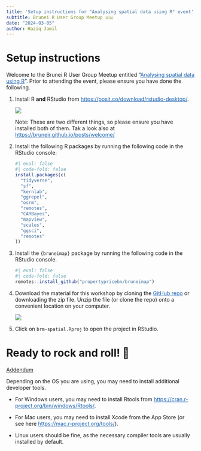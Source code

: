 ```yaml
---
title: 'Setup instructions for "Analysing spatial data using R" event'
subtitle: Brunei R User Group Meetup 🇧🇳
date: "2024-03-05"
author: Haziq Jamil
---
```


# Setup instructions

Welcome to the Brunei R User Group Meetup entitled "[Analysing spatial data using R](../../../events/2024-09-09-spatial){style="color:#1a61b1"}". Prior to attending the event, please ensure you have done the following.

1.  Install R **and** RStudio from [https://posit.co/download/rstudio-desktop/](https://posit.co/download/rstudio-desktop/){.uri style="color:#1a61b1"}.

    ![](install_r.png)

    Note: These are two different things, so please ensure you have installed both of them. Tak a look also at [https://bruneir.github.io/posts/welcome/](https://bruneir.github.io/posts/welcome/){.uri style="color:#1a61b1"}

2.  Install the following R packages by running the following code in the RStudio console:

    ```r
    #| eval: false
    #| code-fold: false
    install.packages(c(
      "tidyverse", 
      "sf", 
      "kernlab", 
      "ggrepel", 
      "osrm", 
      "remotes",
      "CARBayes",
      "mapview",
      "scales",
      "ggsci",
      "remotes"
    ))
    ```

3.  Install the `{bruneimap}` package by running the following code in the RStudio console.

    ```r
    #| eval: false
    #| code-fold: false
    remotes::install_github("propertypricebn/bruneimap")
    ```

4.  Download the material for this workshop by cloning the [GitHub repo](https://github.com/bruneir/brm-spatial/){style="color:#1a61b1"} or downloading the zip file. Unzip the file (or clone the repo) onto a convenient location on your computer.

    ![](download_github.png)

5.  Click on `brm-spatial.Rproj` to open the project in RStudio.

# Ready to rock and roll! 🎸

<u>Addendum</u>

Depending on the OS you are using, you may need to install additional developer tools.

-   For Windows users, you may need to install Rtools from [https://cran.r-project.org/bin/windows/Rtools/](https://cran.r-project.org/bin/windows/Rtools/){.uri style="color:#1a61b1"}.

-   For Mac users, you may need to install Xcode from the App Store (or see here [https://mac.r-project.org/tools/](https://mac.r-project.org/tools/){.uri style="color:#1a61b1"}).

-   Linux users should be fine, as the necessary compiler tools are usually installed by default.
